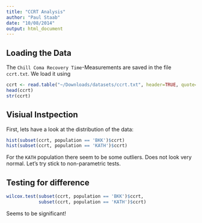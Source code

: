 ```yaml
---
title: "CCRT Analysis"
author: "Paul Staab"
date: "10/08/2014"
output: html_document
---
```


Loading the Data
----------------------
The `Chill Coma Recovery Time`-Measurements are saved in the file 
`ccrt.txt`. We load it using

```r
ccrt <- read.table("~/Downloads/datasets/ccrt.txt", header=TRUE, quote="\"")
head(ccrt)
str(ccrt)
```

Visiual Instpection
----------------------
First, lets have a look at the distribution of the data:
```r
hist(subset(ccrt, population == 'BKK')$ccrt)
hist(subset(ccrt, population == 'KATH')$ccrt)
```

For the `KATH` population there seem to be some outliers. Does not look very 
normal. Let's try stick to non-parametric tests.

Testing for difference
----------------------
```r
wilcox.test(subset(ccrt, population == 'BKK')$ccrt, 
            subset(ccrt, population == 'KATH')$ccrt)
```
Seems to be significant!

